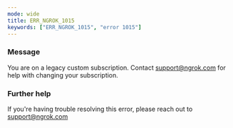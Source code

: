 ```yaml
---
mode: wide
title: ERR_NGROK_1015
keywords: ["ERR_NGROK_1015", "error 1015"]
---
```


### Message

You are on a legacy custom subscription. Contact support@ngrok.com for help with changing your subscription.

### Further help

If you're having trouble resolving this error, please reach out to [support@ngrok.com](mailto:support@ngrok.com?subject=Help%20with%20ERR_NGROK_1015)
